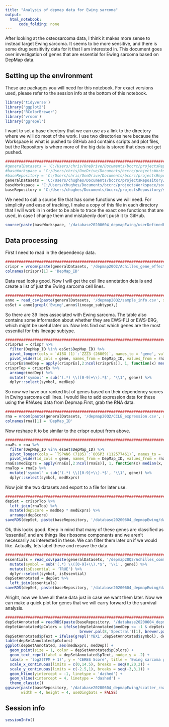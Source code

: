 ```yaml
---
title: "Analysis of depmap data for Ewing sarcoma"
output:
  html_notebook:
      code_folding: none
---
```


After looking at the osteosarcoma data, I think it makes more sense to instead target Ewing sarcoma. It seems to be more sensitive, and there is some drug sensitivity data for it that I am interested in. This document goes over investigation of genes that are essential for Ewing sarcoma based on DepMap data. 

## Setting up the environment

These are packages you will need for this notebook. For exact versions used, please refer to the session info at the bottom of this notebook.

```r
library('tidyverse')
library('ggplot2')
library('RColorBrewer')
library('vroom')
library('ggrepel')
```

I want to set a base directory that we can use as a link to the directory where we will do most of the work. I use two directories here because the Workspace is what is pushed to GitHub and contains scripts and plot files, but the Repository is where more of the big data is stored that does not get pushed.

```r
##########################################################################################
#generalDatasets = 'C:/Users/chris/OneDrive/Documents/bccrc/projectsRepository/generalDatasets'
#baseWorkspace = 'C:/Users/chris/OneDrive/Documents/bccrc/projectsWorkspace/sorensenLab/relatedToYbx1'
#baseRepository = 'C:/Users/chris/OneDrive/Documents/bccrc/projectsRepository/sorensenLab/relatedToYbx1'
generalDatasets = 'C:/Users/chughes/Documents/bccrc/projectsRepository/generalDatasets'
baseWorkspace = 'C:/Users/chughes/Documents/bccrc/projectsWorkspace/sorensenLab/relatedToYbx1'
baseRepository = 'C:/Users/chughes/Documents/bccrc/projectsRepository/sorensenLab/relatedToYbx1'
```

We need to call a source file that has some functions we will need. For simplicity and ease of tracking, I make a copy of this file in each directory that I will work in in order to be able to trace the exact one functions that are used, in case I change them and mistakenly don't push it to GitHub.

```r
source(paste(baseWorkspace, '/database20200604_depmapEwing/userDefinedFunctions.R', sep = ''))
```

## Data processing

First I need to read in the dependency data.

```r
##########################################################################################
crispr = vroom(paste(generalDatasets, '/depmap20Q2/Achilles_gene_effect.csv', sep = ''))
colnames(crispr)[1] = 'DepMap_ID'
```

Data read looks good. Now I will get the cell line annotation details and create a list of just the Ewing sarcoma cell lines.

```r
##########################################################################################
anno = read_csv(paste(generalDatasets, '/depmap20Q2/sample_info.csv', sep = ''))
esSet = anno[grepl('Ewing',anno$lineage_subtype),]
```

So there are 39 lines associated with Ewing sarcoma. The table also contains some information about whether they are EWS-FLI or EWS-ERG, which might be useful later on. Now lets find out which genes are the most essential for this lineage subtype.

```r
##########################################################################################
crisprEs = crispr %>%
  filter(DepMap_ID %in% esSet$DepMap_ID) %>%
  pivot_longer(cols = `A1BG (1)`:`ZZZ3 (26009)`, names_to = 'gene', values_to = 'rnaExp') %>%
  pivot_wider(id_cols = gene, names_from = DepMap_ID, values_from = rnaExp)
crisprEs$medDep = apply(crisprEs[,2:ncol(crisprEs)], 1, function(x) median(x, na.rm = TRUE))
crisprTop = crisprEs %>%
  arrange(medDep) %>%
  mutate('symbol' = sub('(.*) \\([0-9]+\\).*$', '\\1', gene)) %>%
  dplyr::select(symbol, medDep)
```

So now we have our ranked list of genes based on their dependency scores in Ewing sarcoma cell lines. I would like to add expression data for these using the RNAseq data from Depmap.First, grab the RNA data.

```r
##########################################################################################
rna = vroom(paste(generalDatasets, '/depmap20Q2/CCLE_expression.csv', sep = ''))
colnames(rna)[1] = 'DepMap_ID'
```

Now reshape it to be similar to the crispr output from above.

```r
##########################################################################################
rnaEs = rna %>%
  filter(DepMap_ID %in% esSet$DepMap_ID) %>%
  pivot_longer(cols = `TSPAN6 (7105)`:`OOSP3 (112577461)`, names_to = 'gene', values_to = 'rnaExp') %>%
  pivot_wider(id_cols = gene, names_from = DepMap_ID, values_from = rnaExp)
rnaEs$medExprs = apply(rnaEs[,2:ncol(rnaEs)], 1, function(x) median(x, na.rm = TRUE))
rnaTop = rnaEs %>%
  mutate('symbol' = sub('(.*) \\([0-9]+\\).*$', '\\1', gene)) %>%
  dplyr::select(symbol, medExprs)
```

Now join the two datasets and export to a file for later use.

```r
##########################################################################################
depSet = crisprTop %>%
  left_join(rnaTop) %>%
  mutate(depScore = medDep * medExprs) %>%
  arrange(depScore)
saveRDS(depSet, paste(baseRepository, '/database20200604_depmapEwing/dataset_ewingRnaExprsCrisprDep.rds', sep = ''))
```

Ok, this looks good. Keep in mind that many of these genes are classified as 'essential', and are things like ribosome components and we aren't necessarily as interested in these. We can filter them later on if we would like. Actually, lets label these and resave the data.

```r
##########################################################################################
essentials = read_csv(paste(generalDatasets, '/depmap20Q2/Achilles_common_essentials.csv', sep = '')) %>%
  mutate(symbol = sub('(.*) \\([0-9]+\\).*$', '\\1', gene)) %>%
  mutate(isEssential = 'TRUE') %>%
  dplyr::select(symbol, isEssential)
depSetAnnotated = depSet %>%
  left_join(essentials)
saveRDS(depSet, paste(baseRepository, '/database20200604_depmapEwing/dataset_ewingRnaExprsCrisprDep.rds', sep = ''))
```
Alright, now we have all these data just in case we want them later. Now we can make a quick plot for genes that we will carry forward to the survival analysis.

```r
##########################################################################################
depSetAnnotated = readRDS(paste(baseRepository, '/database20200604_depmapEwing/dataset_ewingRnaExprsCrisprDep.rds', sep = ''))
depSetAnnotated$pColors = ifelse(depSetAnnotated$medDep <= -1 & depSetAnnotated$medExprs >= 4,
                                 brewer.pal(8,'Spectral')[1], brewer.pal(8,'Greys')[4])
depSetAnnotated$pText = ifelse(grepl('YBX1',depSetAnnotated$symbol), depSetAnnotated$symbol, '')
table(depSetAnnotated$pColors)
ggplot(depSetAnnotated, aes(medExprs, medDep)) +
  geom_point(size = 1, color = depSetAnnotated$pColors) +
  geom_text_repel(label = depSetAnnotated$pText, nudge_y = -2) +
  labs(x = 'log2(TPM + 1)', y = 'CERES Score', title = 'Ewing sarcoma gene dependency') +
  scale_x_continuous(limits = c(0,14.5), breaks = seq(0,20,2)) +
  scale_y_continuous(limits = c(-2.5,1), breaks = seq(-3,3,1)) +
  geom_hline(yintercept = -1, linetype = 'dashed') +
  geom_vline(xintercept = 4, linetype = 'dashed') +
  theme_classic()
ggsave(paste(baseRepository, '/database20200604_depmapEwing/scatter_rnaExprsDependentEwing.pdf', sep = ''), 
       width = 4, height = 4, useDingbats = FALSE)
```

## Session info

```r
sessionInfo()
```